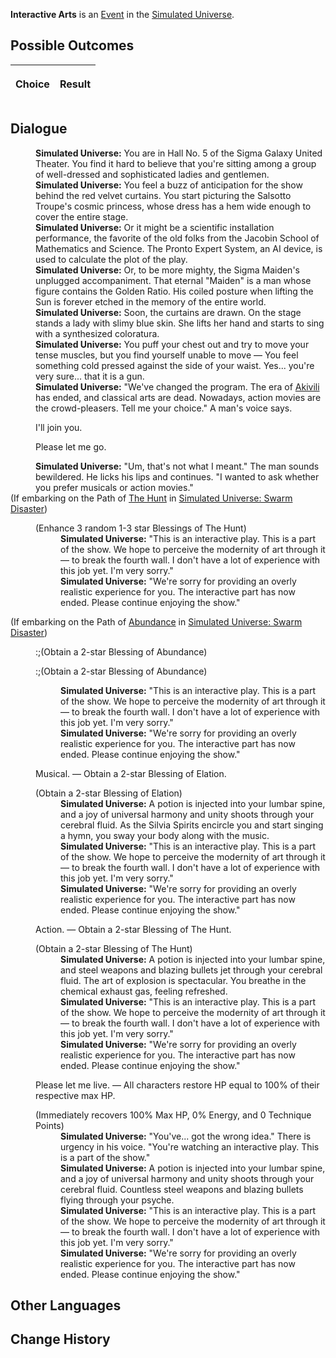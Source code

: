 {{Simulated Universe Event Infobox
|title         = Interactive Arts
|image         = Random Event Normal.png
|type          =
|domains_su    = Occurrence
|domains_ext   = Occurrence
|domains_swarm = 
|domains_gng   = 
|requirements  =
|prev          = 
|next          = 
|indexRewards  =
|characters    = Akivili
}}
'''Interactive Arts''' is an [[Simulated Universe/Events|Event]] in the [[Simulated Universe]].

==Possible Outcomes==
{| class="article-table"
!Choice
!Result

|}

<!--
==Gameplay Notes==

-->
==Dialogue==
{{Dialogue Start}}
:'''Simulated Universe:''' You are in Hall No. 5 of the Sigma Galaxy United Theater. You find it hard to believe that you're sitting among a group of well-dressed and sophisticated ladies and gentlemen.
:'''Simulated Universe:''' You feel a buzz of anticipation for the show behind the red velvet curtains. You start picturing the Salsotto Troupe's cosmic princess, whose dress has a hem wide enough to cover the entire stage.
:'''Simulated Universe:''' Or it might be a scientific installation performance, the favorite of the old folks from the Jacobin School of Mathematics and Science. The Pronto Expert System, an AI device, is used to calculate the plot of the play.
:'''Simulated Universe:''' Or, to be more mighty, the Sigma Maiden's unplugged accompaniment. That eternal "Maiden" is a man whose figure contains the Golden Ratio. His coiled posture when lifting the Sun is forever etched in the memory of the entire world.
:'''Simulated Universe:''' Soon, the curtains are drawn. On the stage stands a lady with slimy blue skin. She lifts her hand and starts to sing with a synthesized coloratura.
:'''Simulated Universe:''' You puff your chest out and try to move your tense muscles, but you find yourself unable to move &mdash; You feel something cold pressed against the side of your waist. Yes... you're very sure... that it is a gun.
:'''Simulated Universe:''' "We've changed the program. The era of [[Akivili]] has ended, and classical arts are dead. Nowadays, action movies are the crowd-pleasers. Tell me your choice." A man's voice says.
:{{DIcon|Arrow}} I'll join you.
:{{DIcon|Arrow}} Please let me go.
:'''Simulated Universe:''' "Um, that's not what I meant." The man sounds bewildered. He licks his lips and continues. "I wanted to ask whether you prefer musicals or action movies."
;(If embarking on the Path of [[Simulated Universe/Paths#The Hunt|The Hunt]] in [[Simulated Universe: Swarm Disaster]])
:{{SU Special Dialogue|The Hunt|Watch the secret flick, <i>A Moment</i>.|Enhance 3 random Blessings of The Hunt.}}
:;(Enhance 3 random 1-3 star Blessings of The Hunt)
::'''Simulated Universe:''' "This is an interactive play. This is a part of the show. We hope to perceive the modernity of art through it &mdash; to break the fourth wall. I don't have a lot of experience with this job yet. I'm very sorry."
::'''Simulated Universe:''' "We're sorry for providing an overly realistic experience for you. The interactive part has now ended. Please continue enjoying the show."
;(If embarking on the Path of [[Simulated Universe/Paths#Abundance|Abundance]] in [[Simulated Universe: Swarm Disaster]])
:{{SU Special Dialogue|Abundance|Watch the secret flick, <i>Life</i>.|Obtain 2 Blessing(s) of Abundance of 2-star rarity.}}
::;(Obtain a 2-star Blessing of Abundance)
::;(Obtain a 2-star Blessing of Abundance)
::'''Simulated Universe:''' "This is an interactive play. This is a part of the show. We hope to perceive the modernity of art through it &mdash; to break the fourth wall. I don't have a lot of experience with this job yet. I'm very sorry."
::'''Simulated Universe:''' "We're sorry for providing an overly realistic experience for you. The interactive part has now ended. Please continue enjoying the show."
:{{DIcon|Star}} Musical. &mdash; Obtain a 2-star Blessing of Elation.
:;(Obtain a 2-star Blessing of Elation)
::'''Simulated Universe:''' A potion is injected into your lumbar spine, and a joy of universal harmony and unity shoots through your cerebral fluid. As the Silvia Spirits encircle you and start singing a hymn, you sway your body along with the music.
::'''Simulated Universe:''' "This is an interactive play. This is a part of the show. We hope to perceive the modernity of art through it &mdash; to break the fourth wall. I don't have a lot of experience with this job yet. I'm very sorry."
::'''Simulated Universe:''' "We're sorry for providing an overly realistic experience for you. The interactive part has now ended. Please continue enjoying the show."
:{{DIcon|Star}} Action. &mdash; Obtain a 2-star Blessing of The Hunt.
:;(Obtain a 2-star Blessing of The Hunt)
::'''Simulated Universe:''' A potion is injected into your lumbar spine, and steel weapons and blazing bullets jet through your cerebral fluid. The art of explosion is spectacular. You breathe in the chemical exhaust gas, feeling refreshed.
::'''Simulated Universe:''' "This is an interactive play. This is a part of the show. We hope to perceive the modernity of art through it &mdash; to break the fourth wall. I don't have a lot of experience with this job yet. I'm very sorry."
::'''Simulated Universe:''' "We're sorry for providing an overly realistic experience for you. The interactive part has now ended. Please continue enjoying the show."
:{{DIcon|Star}} Please let me live. &mdash; All characters restore HP equal to 100% of their respective max HP.
:;(Immediately recovers 100% Max HP, 0% Energy, and 0 Technique Points)
::'''Simulated Universe:''' "You've... got the wrong idea." There is urgency in his voice. "You're watching an interactive play. This is a part of the show."
::'''Simulated Universe:''' A potion is injected into your lumbar spine, and a joy of universal harmony and unity shoots through your cerebral fluid. Countless steel weapons and blazing bullets flying through your psyche.
::'''Simulated Universe:''' "This is an interactive play. This is a part of the show. We hope to perceive the modernity of art through it &mdash; to break the fourth wall. I don't have a lot of experience with this job yet. I'm very sorry."
::'''Simulated Universe:''' "We're sorry for providing an overly realistic experience for you. The interactive part has now ended. Please continue enjoying the show."
{{Dialogue End}}

==Other Languages==
{{Other Languages
|zhs   = 互动艺术
|zht   = 互動藝術
|ja    = 相互性芸術
|ko    = 상호작용의 예술
|es    = Arte interactivo
|fr    = Arts interactifs
|ru    = Интерактивное искусство
|th    = ศิลปะเชิงโต้ตอบ
|vi    = Nghệ Thuật Tương Tác
|de    = Interaktive Kunst
|id    = Seni Interaktif
|pt    = Artes Interativas
}}

==Change History==
{{Change History|1.0}}
